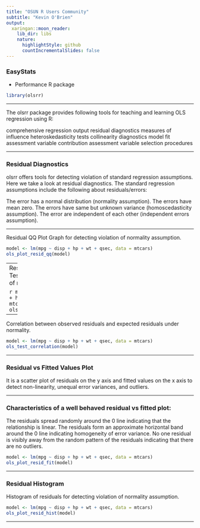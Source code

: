 ```yaml
---
title: "OSUN R Users Community"
subtitle: "Kevin O'Brien"
output:
  xaringan::moon_reader:
    lib_dir: libs
    nature:
      highlightStyle: github
      countIncrementalSlides: false
---
```


### EasyStats

* Performance R package

```r

library(olsrr)

```

---



The olsrr package provides following tools for teaching and learning OLS regression using R:

comprehensive regression output
residual diagnostics
measures of influence
heteroskedasticity tests
collinearity diagnostics
model fit assessment
variable contribution assessment
variable selection procedures

---

### Residual Diagnostics

olsrr offers tools for detecting violation of standard regression assumptions. Here we take a look at residual diagnostics. The standard regression assumptions include the following about residuals/errors:

The error has a normal distribution (normality assumption).
The errors have mean zero.
The errors have same but unknown variance (homoscedasticity assumption).
The error are independent of each other (independent errors assumption).

---

Residual QQ Plot
Graph for detecting violation of normality assumption.


```r
model <- lm(mpg ~ disp + hp + wt + qsec, data = mtcars)
ols_plot_resid_qq(model)
```

---
Residual Normality Test
Test for detecting violation of normality assumption.

```r
model <- lm(mpg ~ disp + hp + wt + qsec, data = mtcars)
ols_test_normality(model)
```
---


Correlation between observed residuals and expected residuals under normality.

```r
model <- lm(mpg ~ disp + hp + wt + qsec, data = mtcars)
ols_test_correlation(model)
```

---

### Residual vs Fitted Values Plot
It is a scatter plot of residuals on the y axis and fitted values on the x axis to detect non-linearity, unequal error variances, and outliers.

---

### Characteristics of a well behaved residual vs fitted plot:

The residuals spread randomly around the 0 line indicating that the relationship is linear.
The residuals form an approximate horizontal band around the 0 line indicating homogeneity of error variance.
No one residual is visibly away from the random pattern of the residuals indicating that there are no outliers.

```r
model <- lm(mpg ~ disp + hp + wt + qsec, data = mtcars)
ols_plot_resid_fit(model)
```
---

### Residual Histogram
Histogram of residuals for detecting violation of normality assumption.

```r
model <- lm(mpg ~ disp + hp + wt + qsec, data = mtcars)
ols_plot_resid_hist(model)
```

---

